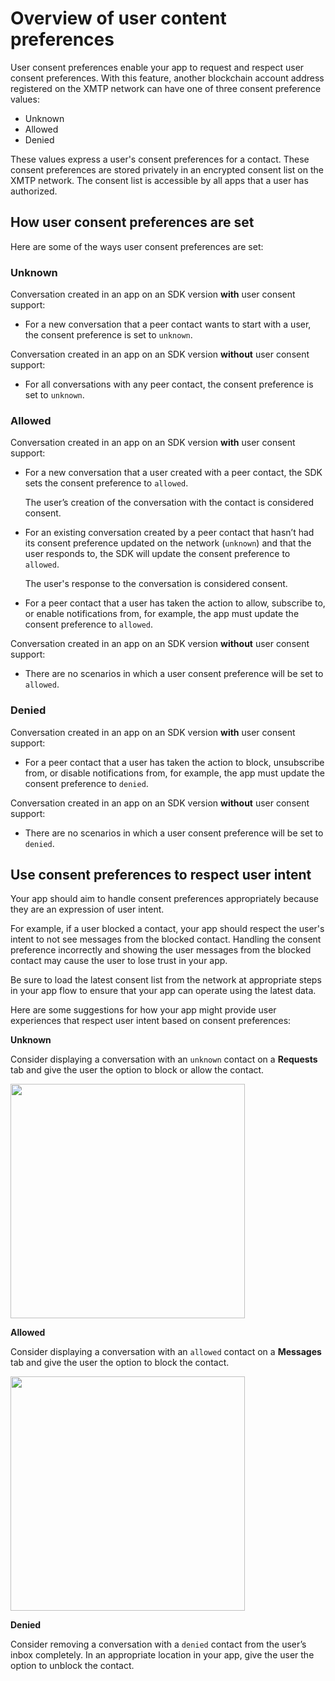 # Overview of user content preferences

User consent preferences enable your app to request and respect user consent preferences. With this feature, another blockchain account address registered on the XMTP network can have one of three consent preference values:

- Unknown
- Allowed
- Denied

These values express a user's consent preferences for a contact. These consent preferences are stored privately in an encrypted consent list on the XMTP network. The consent list is accessible by all apps that a user has authorized.

## How user consent preferences are set

Here are some of the ways user consent preferences are set:

### Unknown

Conversation created in an app on an SDK version **with** user consent support:

- For a new conversation that a peer contact wants to start with a user, the consent preference is set to `unknown`.

Conversation created in an app on an SDK version **without** user consent support:

- For all conversations with any peer contact, the consent preference is set to `unknown`.

### Allowed

Conversation created in an app on an SDK version **with** user consent support:

- For a new conversation that a user created with a peer contact, the SDK sets the consent preference to `allowed`.

  The user’s creation of the conversation with the contact is considered consent.

- For an existing conversation created by a peer contact that hasn’t had its consent preference updated on the network (`unknown`) and that the user responds to, the SDK will update the consent preference to `allowed`.

  The user's response to the conversation is considered consent.

- For a peer contact that a user has taken the action to allow, subscribe to, or enable notifications from, for example, the app must update the consent preference to `allowed`.

Conversation created in an app on an SDK version **without** user consent support:

- There are no scenarios in which a user consent preference will be set to `allowed`.

### Denied

Conversation created in an app on an SDK version **with** user consent support:

- For a peer contact that a user has taken the action to block, unsubscribe from, or disable notifications from, for example, the app must update the consent preference to `denied`.

Conversation created in an app on an SDK version **without** user consent support:

- There are no scenarios in which a user consent preference will be set to `denied`.

## Use consent preferences to respect user intent

Your app should aim to handle consent preferences appropriately because they are an expression of user intent.

For example, if a user blocked a contact, your app should respect the user's intent to not see messages from the blocked contact. Handling the consent preference incorrectly and showing the user messages from the blocked contact may cause the user to lose trust in your app.

Be sure to load the latest consent list from the network at appropriate steps in your app flow to ensure that your app can operate using the latest data.

Here are some suggestions for how your app might provide user experiences that respect user intent based on consent preferences:

**Unknown**

Consider displaying a conversation with an `unknown` contact on a **Requests** tab and give the user the option to block or allow the contact.

<div>
<img src="https://raw.githubusercontent.com/xmtp/docs-xmtp-org/main/docs/pages/img/requests-tab.png" width="375px" />
</div>

**Allowed**

Consider displaying a conversation with an `allowed` contact on a **Messages** tab and give the user the option to block the contact.

<div>
<img src="https://raw.githubusercontent.com/xmtp/docs-xmtp-org/main/docs/pages/img/messages-tab.png" width="375px" />
</div>

**Denied**

Consider removing a conversation with a `denied` contact from the user’s inbox completely. In an appropriate location in your app, give the user the option to unblock the contact.
